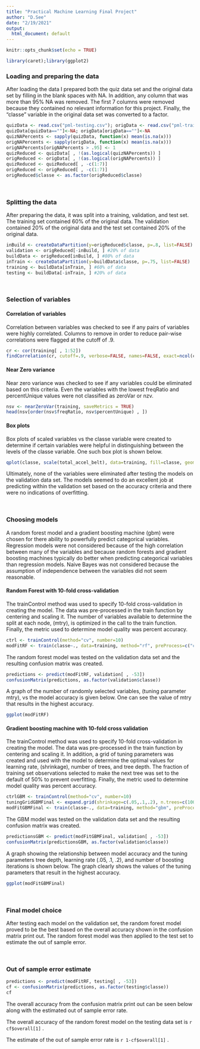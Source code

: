 ```yaml
---
title: "Practical Machine Learning Final Project"
author: "D.See"
date: "2/19/2021"
output:
  html_document: default
---
```


```r
knitr::opts_chunk$set(echo = TRUE)
```

```r
library(caret);library(ggplot2)
```

### Loading and preparing the data

After loading the data I prepared both the quiz data set and the original data set by filling in the blank spaces with NA. In addition, any column that was more than 95% NA was removed. The first 7 columns were removed because they contained no relevant information for this project. Finally, the "classe" variable in the original data set was converted to a factor.

```r
quizData <- read.csv("pml-testing.csv"); origData <- read.csv("pml-training.csv")
quizData[quizData==""]<-NA; origData[origData==""]<-NA
quizNAPercents <- sapply(quizData, function(x) mean(is.na(x))) 
origNAPercents <- sapply(origData, function(x) mean(is.na(x)))
origNAPercents[origNAPercents > .95] <- 1
quizReduced <- quizData[ , !(as.logical(quizNAPercents)) ] 
origReduced <- origData[ , !(as.logical(origNAPercents)) ]
quizReduced <- quizReduced[ , -c(1:7)]
origReduced <- origReduced[ , -c(1:7)]
origReduced$classe <- as.factor(origReduced$classe)
```

<br />

### Splitting the data

After preparing the data, it was split into a training, validation, and test set. The training set contained 60% of the original data. The validation contained 20% of the original data and the test set contained 20% of the original data.

```r
inBuild <- createDataPartition(y=origReduced$classe, p=.8, list=FALSE)
validation <- origReduced[-inBuild, ] #20% of data
buildData <- origReduced[inBuild, ] #80% of data
inTrain <- createDataPartition(y=buildData$classe, p=.75, list=FALSE)
training <- buildData[inTrain, ] #60% of data
testing <- buildData[-inTrain, ] #20% of data
```

<br />

### Selection of variables

#### Correlation of variables

Correlation between variables was checked to see if any pairs of variables were highly correlated. Columns to remove in order to reduce pair-wise correlations were flagged at the cutoff of .9.

```r
cr <- cor(training[ , 1:52])
findCorrelation(cr, cutoff=.9, verbose=FALSE, names=FALSE, exact=ncol(cr)<100)
```

#### Near Zero variance

Near zero variance was checked to see if any variables could be eliminated based on this criteria. Even the variables with the lowest freqRatio and percentUnique values were not classified as zeroVar or nzv.

```r
nsv <- nearZeroVar(training, saveMetrics = TRUE)
head(nsv[order(nsv$freqRatio, nsv$percentUnique) , ])
```

#### Box plots 

Box plots of scaled variables vs the classe variable were created to determine if certain variables were helpful in distinguishing between the levels of the classe variable. One such box plot is shown below.

```r
qplot(classe, scale(total_accel_belt), data=training, fill=classe, geom=c("boxplot")) 
```

Ultimately, none of the variables were eliminated after testing the models on the validation data set. The models seemed to do an excellent job at predicting within the validation set based on the accuracy criteria and there were no indications of overfitting.

<br />

### Choosing models

A random forest model and a gradient boosting machine (gbm) were chosen for there ability to powerfully predict categorical variables. Regression models were not considered because of the high correlation between many of the variables and because random forests and gradient boosting machines typically do better when predicting categorical variables than regression models. Naive Bayes was not considered because the assumption of independence between the variables did not seem reasonable.

#### Random Forest with 10-fold cross-validation

The trainControl method was used to specify 10-fold cross-validation in creating the model. The data was pre-processed in the train function by centering and scaling it. The number of variables available to determine the split at each node, (mtry), is optimized in the call to the train function. Finally, the metric used to determine model quality was percent accuracy.

```r
ctrl <- trainControl(method="cv", number=10)
modFitRF <- train(classe~., data=training, method="rf", preProcess=c("center", "scale"), metric="Accuracy", trControl=ctrl)
```

The random forest model was tested on the validation data set and the resulting confusion matrix was created.

```r
predictions <- predict(modFitRF, validation[ , -53])              
confusionMatrix(predictions, as.factor(validation$classe))
```

A graph of the number of randomly selected variables, (tuning parameter mtry), vs the model accuracy is given below. One can see the value of mtry that results in the highest accuracy.

```r
ggplot(modFitRF)
```

#### Gradient boosting machine with 10-fold cross validation

The trainControl method was used to specify 10-fold cross-validation in creating the model. The data was pre-processed in the train function by centering and scaling it. In addition, a grid of tuning parameters was created and used with the model to determine the optimal values for learning rate, (shrinkage), number of trees, and tree depth. The fraction of training set observations selected to make the next tree was set to the default of 50% to prevent overfitting. Finally, the metric used to determine model quality was percent accuracy.

```r
ctrlGBM <- trainControl(method="cv", number=10)
tuningGridGBMFinal <- expand.grid(shrinkage=c(.05,.1,.2), n.trees=c(100,150,200), interaction.depth=c(1,2,3,4), n.minobsinnode = 10  )
modFitGBMFinal <- train(classe~., data=training, method="gbm", preProcess=c("center", "scale"), tuneGrid = tuningGridGBMFinal, verbose=FALSE, metric="Accuracy", trControl=ctrlGBM, bag.fraction=.5)
```

The GBM model was tested on the validation data set and the resulting confusion matrix was created.

```r
predictionsGBM <- predict(modFitGBMFinal, validation[ , -53])              
confusionMatrix(predictionsGBM, as.factor(validation$classe))
```

A graph showing the relationship between model accuracy and the tuning parameters tree depth, learning rate (.05, .1, .2), and number of boosting iterations is shown below. The graph clearly shows the values of the tuning parameters that result in the highest accuracy.

```r
ggplot(modFitGBMFinal)
```

<br />

### Final model choice

After testing each model on the validation set, the random forest model proved to be the best based on the overall accuracy shown in the confusion matrix print out. The random forest model was then applied to the test set to estimate the out of sample error.

<br />

### Out of sample error estimate

```r
predictions <- predict(modFitRF, testing[ , -53])               
cf <- confusionMatrix(predictions, as.factor(testing$classe))
cf
```

The overall accuracy from the confusion matrix print out can be seen below along with the estimated out of sample error rate.

The overall accuracy of the random forest model on the testing data set is `r cf$overall[1]` .

The estimate of the out of sample error rate is `r 1-cf$overall[1]` .

